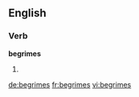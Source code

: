 
==English==

===Verb===
'''begrimes'''

# {{en-third-person singular of|begrime}}

[[de:begrimes]]
[[fr:begrimes]]
[[vi:begrimes]]